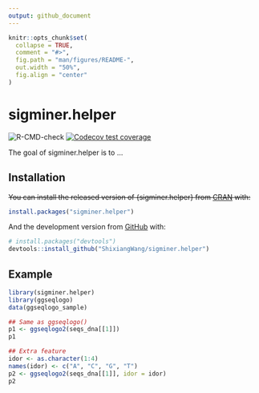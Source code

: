 ```yaml
---
output: github_document
---
```


<!-- README.md is generated from README.Rmd. Please edit that file -->

```r
knitr::opts_chunk$set(
  collapse = TRUE,
  comment = "#>",
  fig.path = "man/figures/README-",
  out.width = "50%",
  fig.align = "center"
)
```

# sigminer.helper

<!-- badges: start -->
![R-CMD-check](https://github.com/ShixiangWang/sigminer.helper/workflows/R-CMD-check/badge.svg)
[![Codecov test coverage](https://codecov.io/gh/ShixiangWang/sigminer.helper/branch/master/graph/badge.svg)](https://codecov.io/gh/ShixiangWang/sigminer.helper?branch=master)
<!-- badges: end -->

The goal of sigminer.helper is to ...

## Installation

~~You can install the released version of {sigminer.helper} from [CRAN](https://CRAN.R-project.org) with:~~

``` r
install.packages("sigminer.helper")
```

And the development version from [GitHub](https://github.com/) with:

``` r
# install.packages("devtools")
devtools::install_github("ShixiangWang/sigminer.helper")
```

## Example

```r
library(sigminer.helper)
library(ggseqlogo)
data(ggseqlogo_sample)

## Same as ggseqlogo()
p1 <- ggseqlogo2(seqs_dna[[1]])
p1

## Extra feature
idor <- as.character(1:4)
names(idor) <- c("A", "C", "G", "T")
p2 <- ggseqlogo2(seqs_dna[[1]], idor = idor)
p2
```

